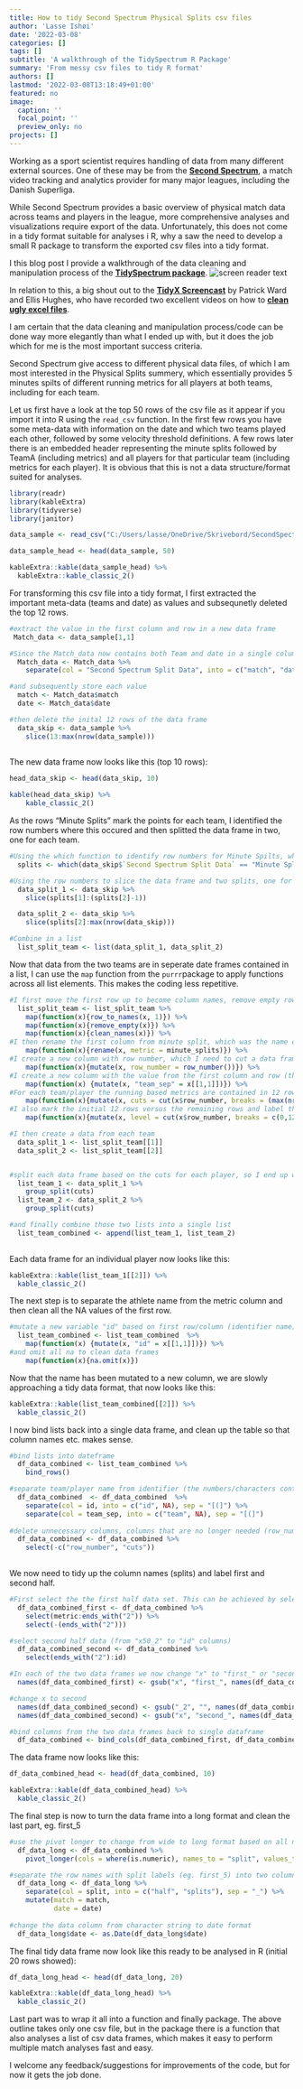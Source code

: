 ```yaml
---
title: How to tidy Second Spectrum Physical Splits csv files
author: 'Lasse Ishøi'
date: '2022-03-08'
categories: []
tags: []
subtitle: 'A walkthrough of the TidySpectrum R Package'
summary: 'From messy csv files to tidy R format'
authors: []
lastmod: '2022-03-08T13:18:49+01:00'
featured: no
image: 
  caption: ''
  focal_point: ''
  preview_only: no
projects: []
---
```

Working as a sport scientist requires handling of data from many different external sources. One of these may be from the __[Second Spectrum](https://www.secondspectrum.com/index.html)__, a match video tracking and analytics provider for many major leagues, including the Danish Superliga.  

While Second Spectrum provides a basic overview of physical match data across teams and players in the league, more comprehensive analyses and visualizations require export of the data. Unfortunately, this does not come in a tidy format suitable for analyses i R, why a saw the need to develop a small R package to transform the exported csv files into a tidy format.  

I this blog post I provide a walkthrough of the data cleaning and manipulation process of the __[TidySpectrum package](https://lasseishoi.github.io/TidySpectrum/)__.  ![screen reader text](TidySpectrum.png)


In relation to this, a big shout out to the __[TidyX Screencast](https://www.youtube.com/channel/UCP8l94xtoemCH_GxByvTuFQ)__ by Patrick Ward and Ellis Hughes, who have recorded two excellent videos on how to __[clean ugly excel files](https://www.youtube.com/watch?v=R8LK1SNH9p0&list=PLdb0LTjA9iQyWeiYBhUHYFve349gTFF9s&index=4)__.  

I am certain that the data cleaning and manipulation process/code can be done way more elegantly than what I ended up with, but it does the job which for me is the most important success criteria.  

Second Spectrum give access to different physical data files, of which I am most interested in the Physical Splits summery, which essentially provides 5 minutes spilts of different running metrics for all players at both teams, including for each team.  

Let us first have a look at the top 50 rows of the csv file as it appear if you import it into R using the `read_csv` function. In the first few rows you have some meta-data with information on the date and which two teams played each other, followed by some velocity threshold definitions. A few rows later there is an embedded header representing the minute splits followed by TeamA (including metrics) and all players for that particular team (including metrics for each player). It is obvious that this is not a data structure/format suited for analyses. 

```r

library(readr)
library(kableExtra)
library(tidyverse)
library(janitor)

data_sample <- read_csv("C:/Users/lasse/OneDrive/Skrivebord/SecondSpectrumSample.csv")

data_sample_head <- head(data_sample, 50)

```

```r
kableExtra::kable(data_sample_head) %>%
  kableExtra::kable_classic_2()

```

For transforming this csv file into a tidy format, I first extracted the important meta-data (teams and date) as values and subsequnetly deleted the top 12 rows.

```r

#extract the value in the first column and row in a new data frame
 Match_data <- data_sample[1,1]

#Since the Match_data now contains both Team and date in a single column, I separate the column into two columns 
  Match_data <- Match_data %>%
    separate(col = "Second Spectrum Split Data", into = c("match", "date"), sep = " : ")

#and subsequently store each value
  match <- Match_data$match
  date <- Match_data$date

#then delete the inital 12 rows of the data frame
  data_skip <- data_sample %>%
    slice(13:max(nrow(data_sample)))
  
```

The new data frame now looks like this (top 10 rows): 

```r

head_data_skip <- head(data_skip, 10)

kable(head_data_skip) %>%
    kable_classic_2()
```

As the rows "Minute Splits" mark the points for each team, I identified the row numbers where this occured and then splitted the data frame in two, one for each team. 

```r

#Using the which function to identify row numbers for Minute Spilts, which mark the separation of the two teams
  splits <- which(data_skip$`Second Spectrum Split Data` == "Minute Splits")

#Using the row numbers to slice the data frame and two splits, one for each team
  data_split_1 <- data_skip %>%
    slice(splits[1]:(splits[2]-1))

  data_split_2 <- data_skip %>%
    slice(splits[2]:max(nrow(data_skip)))

#Combine in a list
  list_split_team <- list(data_split_1, data_split_2)

```

Now that data from the two teams are in seperate date frames contained in a list, I can use the `map` function from the `purrr`package to apply functions across all list elements. This makes the coding less repetitive. 

```r
  
#I first move the first row up to become column names, remove empty rows/columns, and clean column names since (this is important this there are two splits with 50) using the janitor package. change first row to col names, remove emply rows and/or columns, and create unique colnames, rename, and add row numbers for breaks
  list_split_team <- list_split_team %>%
    map(function(x){row_to_names(x, 1)}) %>%
    map(function(x){remove_empty(x)}) %>%
    map(function(x){clean_names(x)}) %>%
#I then rename the first column from minute split, which was the name of the row, to metric, which then contains the different running measures
    map(function(x){rename(x, metric = minute_splits)}) %>%
#I create a new column with row number, which I need to cut a data frame in chunks containing a player each 
    map(function(x){mutate(x, row_number = row_number())}) %>%
#I create a new column with the value from the first column and row (that the the team name)
    map(function(x) {mutate(x, "team_sep" = x[[1,1]])}) %>%
#For each team/player the running based metrics are contained in 12 rows, so I use the cut function to mark cuts every 12th rows
    map(function(x){mutate(x, cuts = cut(x$row_number, breaks = (max(nrow(x))/12)))}) %>%
#I also mark the initial 12 rows versus the remaining rows and label those "group" and "individual" to mark whether the metrics a based on a team or individual level
    map(function(x){mutate(x, level = cut(x$row_number, breaks = c(0,12, max(nrow(x))), labels = c("group", "individual")))})

#I then create a data from each team
  data_split_1 <- list_split_team[[1]]
  data_split_2 <- list_split_team[[2]]


#split each data frame based on the cuts for each player, so I end up with two lists - one for each team each containing separate data frames for each player
  list_team_1 <- data_split_1 %>%
    group_split(cuts)
  list_team_2 <- data_split_2 %>%
    group_split(cuts)

#and finally combine those two lists into a single list 
  list_team_combined <- append(list_team_1, list_team_2)
  
```

Each data frame for an individual player now looks like this:

```r

kableExtra::kable(list_team_1[[2]]) %>%
  kable_classic_2()
```

The next step is to separate the athlete name from the metric column and then clean all the NA values of the first row.

```r

#mutate a new variable "id" based on first row/column (identifier name) in each data frame 
  list_team_combined <- list_team_combined  %>%
    map(function(x) {mutate(x, "id" = x[[1,1]])}) %>%
#and omit all na to clean data frames
    map(function(x){na.omit(x)})
```

Now that the name has been mutated to a new column, we are slowly approaching a tidy data format, that now looks like this:

```r

kableExtra::kable(list_team_combined[[2]]) %>%
  kable_classic_2()

```

I now bind lists back into a single data frame, and clean up the table so that column names etc. makes sense.

```r

#bind lists into dateframe
  df_data_combined <- list_team_combined %>%
    bind_rows()

#separate team/player name from identifier (the numbers/characters contained in brackets after each player/team name)
  df_data_combined  <- df_data_combined  %>%
    separate(col = id, into = c("id", NA), sep = "[(]") %>%
    separate(col = team_sep, into = c("team", NA), sep = "[(]")
  
#delete unnecessary columns, columns that are no longer needed (row_number and cuts)
  df_data_combined <- df_data_combined %>%
    select(-c("row_number", "cuts"))
  
```

We now need to tidy up the column names (splits) and label first and second half.

```r

#First select the the first half data set. This can be achieved by selecting the columns from the "metric" to the "x50_2" subsequently deleting the "x50_2" column as this belongs to the second half. We need to do it this way, since the last column of the first half also contains "x50".
  df_data_combined_first <- df_data_combined %>%
    select(metric:ends_with("2")) %>%
    select(-(ends_with("2")))

#select second half data (from "x50_2" to "id" columns)
  df_data_combined_second <- df_data_combined %>%
    select(ends_with("2"):id)

#In each of the two data frames we now change "x" to "first_" or "second_", respectively, to label the period in the game. This is not necessary, but give some nice oppurtunity to finter on half once we turn the data into a tidy format
  names(df_data_combined_first) <- gsub("x", "first_", names(df_data_combined_first))

#change x to second
  names(df_data_combined_second) <- gsub("_2", "", names(df_data_combined_second))
  names(df_data_combined_second) <- gsub("x", "second_", names(df_data_combined_second))

#bind columns from the two data frames back to single dataframe
  df_data_combined <- bind_cols(df_data_combined_first, df_data_combined_second)

```

The data frame now looks like this:

```r

df_data_combined_head <- head(df_data_combined, 10)

kableExtra::kable(df_data_combined_head) %>%
  kable_classic_2()

```

The final step is now to turn the data frame into a long format and clean the last part, eg. first_5

```r

#use the pivot longer to change from wide to long format based on all numeric columns (all columns containing split values)
  df_data_long <- df_data_combined %>%
    pivot_longer(cols = where(is.numeric), names_to = "split", values_to = "value")

#separate the row names with split labels (eg. first_5) into two columns with "half" (first and second, respectively) and "splits" (eg. 5, 10, 10 etc.)
  df_data_long <- df_data_long %>%
    separate(col = split, into = c("half", "splits"), sep = "_") %>%
    mutate(match = match,
           date = date)
  
#change the data column from character string to date format
  df_data_long$date <- as.Date(df_data_long$date)

```  
  
The final tidy data frame now look like this ready to be analysed in R (initial 20 rows showed): 

```r

df_data_long_head <- head(df_data_long, 20)

kableExtra::kable(df_data_long_head) %>%
  kable_classic_2()

```

Last part was to wrap it all into a function and finally package. The above outline takes only one csv file, but in the package there is a function that also analyses a list of csv data frames, which makes it easy to perform multiple match analyses fast and easy. 

I welcome any feedback/suggestions for improvements of the code, but for now it gets the job done. 




